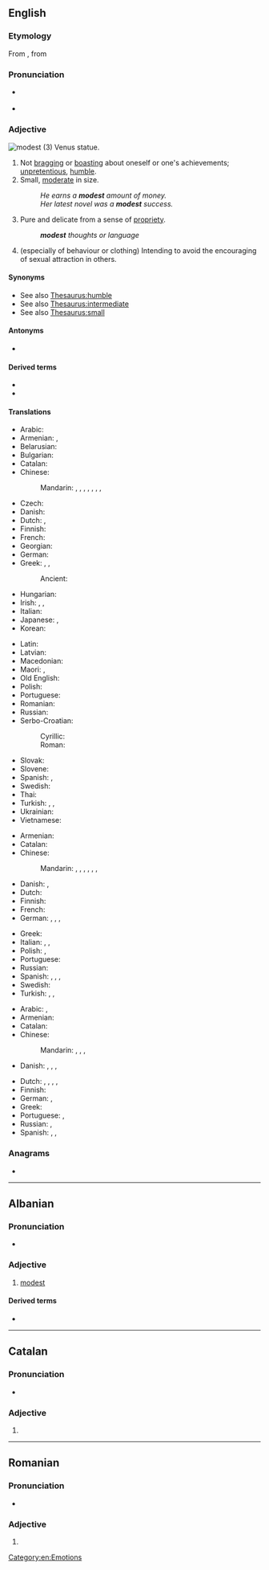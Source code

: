==English==

===Etymology===
{{PIE root|en|med}}
From {{etyl|frm|en}} {{m|frm|modeste}}, from {{etyl|la|en}} {{m|la|modestus}}

===Pronunciation===
* {{a|GA}} {{IPA|/ˈmɑdəst/|lang=en}}
* {{audio|en-us-modest.ogg|Audio (US)|lang=en}}

===Adjective===
[[Image:Shy venus statue skopje.jpg|thumb|modest (3) Venus statue.]]
{{en-adj|more|er}}

# Not [[bragging]] or [[boasting]] about oneself or one's achievements; [[unpretentious]], [[humble]].
# Small, [[moderate]] in size.
#: ''He earns a '''modest''' amount of money.''
#: ''Her latest novel was a '''modest''' success.''
# Pure and delicate from a sense of [[propriety]].
#: '''''modest''' thoughts or language''
# (especially of behaviour or clothing) Intending to avoid the encouraging of sexual attraction in others.

====Synonyms====
* See also [[Thesaurus:humble]]
* See also [[Thesaurus:intermediate]]
* See also [[Thesaurus:small]]

====Antonyms====
* {{l|en|immodest}}

====Derived terms====
* {{l|en|modest proposal}}
* {{l|en|modesty}}

====Translations====
{{trans-top|not bragging or boasting about oneself or one's achievements}}
* Arabic: {{t|ar|مُتْوَاضِع}}
* Armenian: {{t+|hy|համեստ}}, {{t+|hy|պարկեշտ}}
* Belarusian: {{t|be|скро́мны}}
* Bulgarian: {{t+|bg|скро́мен}}
* Catalan: {{t+|ca|modest}}
* Chinese:
*: Mandarin: {{t+|cmn|謙虛|sc=Hani}}, {{t+|cmn|谦虚|tr=qiānxū|sc=Hani}}, {{t+|cmn|謙讓|sc=Hani}}, {{t+|cmn|谦让|tr=qiānràng|sc=Hani}}, {{t+|cmn|謙遜}}, {{t+|cmn|谦逊|tr=qiānxùn}}, {{t+|cmn|謙恭}}, {{t+|cmn|谦恭|tr=qiāngōng}}
* Czech: {{t+|cs|skromný|m}}
* Danish: {{t|da|beskeden}}
* Dutch: {{t+|nl|bescheiden}}, {{t+|nl|ingetogen}}
* Finnish: {{t+|fi|vaatimaton}}
* French: {{t+|fr|modeste}}
* Georgian: {{t-needed|ka}}
* German: {{t+|de|bescheiden}}
* Greek: {{t+|el|ταπεινός}}, {{t+|el|μετριόφρων}}, {{t+|el|σεμνός}}
*: Ancient: {{t|grc|αἰδήμων}}
* Hungarian: {{t+|hu|szerény}}
* Irish: {{t|ga|náireach}}, {{t|ga|náiriúil}}, {{t|ga|adhnáireach}}
* Italian: {{t+|it|modesto}}
* Japanese: {{t|ja|謙虚|tr=けんきょな, kenkyo na|alt=謙虚な}}, {{t+|ja|謙遜|tr=けんそんした, kenson shita|alt=謙遜した}}
* Korean: {{t+|ko|겸손하다}}
{{trans-mid}}
* Latin: {{t|la|modestus}}
* Latvian: {{t|lv|pieticīgs}}
* Macedonian: {{t|mk|скромен}}
* Maori: {{t|mi|whakamōwai}}, {{t|mi|pōrearea}}
* Old English: {{t|ang|gedrēoh}}
* Polish: {{t+|pl|skromny}}
* Portuguese: {{t+|pt|modesto}}
* Romanian: {{t+|ro|modest}}
* Russian: {{t+|ru|скро́мный}}
* Serbo-Croatian:
*: Cyrillic: {{t|sh|скро̏ман}}
*: Roman: {{t+|sh|skrȍman}}
* Slovak: {{t|sk|skromný}}
* Slovene: {{t+|sl|skromen}}
* Spanish: {{t|es|modesto}}, {{t+|es|humilde}}
* Swedish: {{t+|sv|blygsam}}
* Thai: {{t+|th|ถ่อมตัว}}
* Turkish: {{t+|tr|kalender}}, {{t+|tr|alçak gönüllü}}, {{t+|tr|mütevazı}}
* Ukrainian: {{t|uk|скро́мний}}
* Vietnamese: {{t+|vi|khiêm tốn}}
{{trans-bottom}}

{{trans-top|small}}
* Armenian: {{t+|hy|համեստ}}
* Catalan: {{t+|ca|modest}}
* Chinese:
*: Mandarin: {{t|cmn|[[小]][[的]]|tr=xiǎo de}}, {{t|cmn|[[數量]][[不大]][[的]]}}, {{t|cmn|[[数量]][[不大]][[的]]|tr=shùliàng bùdà de}}, {{t|cmn|[[少量]][[的]]|tr=shǎoliàng de}}, {{t|cmn|[[略微]][[的]]|tr=lüèwēi de}}, {{t|cmn|[[樸素]][[的]]}}, {{t|cmn|[[朴素]][[的]]|tr=pǔsù de}}
* Danish: {{t|da|beskeden}}, {{t|da|moderat}}
* Dutch: {{t+|nl|bescheiden}}
* Finnish: {{t+|fi|vaatimaton}}
* French: {{t+|fr|modeste}}
* German: {{t+|de|bescheiden}}, {{t+|de|klein}}, {{t+|de|gering}}, {{t+|de|moderat}}
{{trans-mid}}
* Greek: {{t+|el|ταπεινός}}
* Italian: {{t+|it|modesto|m}}, {{t+|it|irrisorio|m}}, {{t+|it|esiguo|m}}
* Polish: {{t+|pl|skromny|m}}, {{t+|pl|niewielki}}
* Portuguese: {{t+|pt|modesto}}
* Russian: {{t+|ru|скро́мный}}
* Spanish: {{t+|es|pequeño}}, {{t|es|modesto}}, {{t+|es|moderado}}, {{t|es|módico}}
* Swedish: {{t+|sv|liten}}
* Turkish: {{t+|tr|naçiz}}, {{t+|tr|naçizane}}, {{t+|tr|mütevazı}}
{{trans-bottom}}

{{trans-top|intending to avoid the encouraging of sexual attraction in others}}
* Arabic: {{t|ar|حَيِيّ}}, {{t|ar|خَجُول}}
* Armenian: {{t+|hy|համեստ}}
* Catalan: {{t+|ca|modest}}
* Chinese:
*: Mandarin: {{t|cmn|[[端莊]][[的]]}}, {{t|cmn|[[端庄]][[的]]|tr=duānzhuāng de}}, {{t|cmn|[[適度]][[的]]}}, {{t|cmn|[[适度]][[的]]|tr=shìdù de  }}
* Danish: {{t|da|blufærdig}}, {{t|da|anstændig}}, {{t|da|sømmelig}}, {{t|da|ærbar}}
{{trans-mid}}
* Dutch: {{t+|nl|kuis}}, {{t+|nl|fatsoenlijk}}, {{t+|nl|eerbaar}}, {{t+|nl|ingetogen}}, {{t+|nl|zedig}}
* Finnish: {{t+|fi|siveä}}
* German: {{t+|de|anständig}}, {{t+|de|sittsam}}
* Greek: {{t+|el|σεμνός}}
* Portuguese: {{t+|pt|recatado|m}}, {{t+|pt|decente}}
* Russian: {{t+|ru|благопристо́йный}}, {{t+|ru|скро́мный}}
* Spanish: {{t+|es|decente}}, {{t+|es|pudoroso}}, {{t|es|púdico}}
{{trans-bottom}}

===Anagrams===
* {{anagrams|en|a=demost|domets}}

[[Category:en:Emotions]]

----

==Albanian==

===Pronunciation===
* {{IPA|/mɔdɛst/|lang=sq}}

===Adjective===
{{sq-adj}}

# [[#English|modest]]

====Derived terms====
* {{l|sq|modesti}}

----

==Catalan==

===Pronunciation===
* {{ca-IPA|ê}}

===Adjective===
{{ca-adj}}

# {{l|en|modest}}

----

==Romanian==

===Pronunciation===
* {{IPA|/moˈdest/|lang=ro}}

===Adjective===
{{ro-adj}}

# {{l|en|modest}}